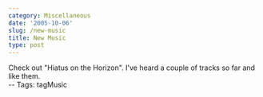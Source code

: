 ```yaml
---
category: Miscellaneous
date: '2005-10-06'
slug: /new-music
title: New Music
type: post
---
```



Check out "Hiatus on the Horizon". I've heard a couple of tracks so
far and like them.  
-- Tags: tagMusic